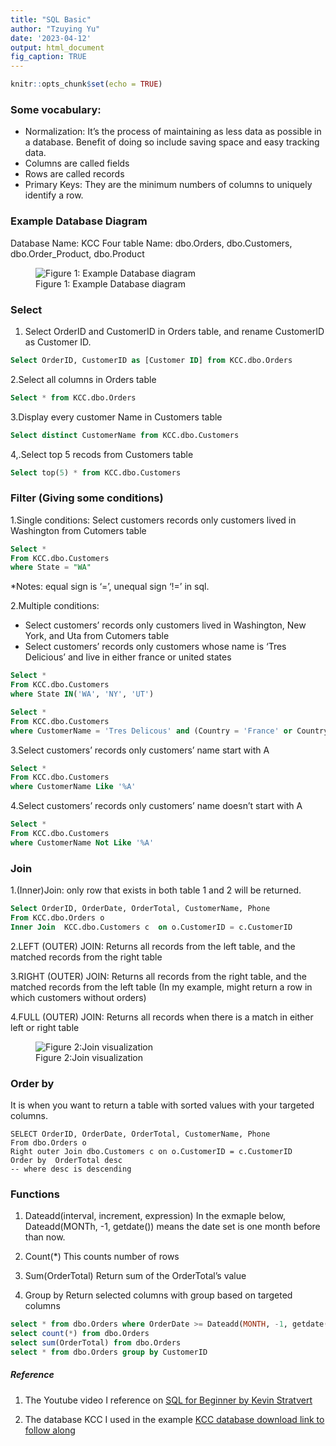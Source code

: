 ```yaml
---
title: "SQL Basic"
author: "Tzuying Yu"
date: '2023-04-12'
output: html_document
fig_caption: TRUE
---
```


```r
knitr::opts_chunk$set(echo = TRUE)
```


### Some vocabulary:

-   Normalization:
It's the process of maintaining as less data as possible in a database. Benefit of doing so include saving space and easy tracking data.
-   Columns are called fields
-   Rows are called records
-   Primary Keys: They are the minimum numbers of columns to uniquely identify a row.

### Example Database Diagram

Database Name: KCC Four table Name: dbo.Orders, dbo.Customers, dbo.Order_Product, dbo.Product

![Figure 1: Example Database diagram](databse_diagram.png)

### Select

1. Select OrderID and CustomerID in Orders table, and rename CustomerID as Customer ID.

``` sql
Select OrderID, CustomerID as [Customer ID] from KCC.dbo.Orders
```

2.Select all columns in Orders table

``` sql
Select * from KCC.dbo.Orders
```

3.Display every customer Name in Customers table

``` sql
Select distinct CustomerName from KCC.dbo.Customers
```

4,.Select top 5 recods from Customers table

``` sql
Select top(5) * from KCC.dbo.Customers
```

### Filter (Giving some conditions)

1.Single conditions: Select customers records only customers lived in Washington from Cutomers table

``` sql
Select *
From KCC.dbo.Customers
where State = "WA"
```

\*Notes: equal sign is '=', unequal sign '!=' in sql.

2.Multiple conditions:

-   Select customers' records only customers lived in Washington, New York, and Uta from Cutomers table
-   Select customers' records only customers whose name is 'Tres Delicious' and live in either france or united states

``` sql
Select *
From KCC.dbo.Customers
where State IN('WA', 'NY', 'UT')

Select *
From KCC.dbo.Customers
where CustomerName = 'Tres Delicous' and (Country = 'France' or Country = 'United States')
```

3.Select customers' records only customers' name start with A

``` sql
Select *
From KCC.dbo.Customers
where CustomerName Like '%A'
```

4.Select customers' records only customers' name doesn't start with A

``` sql
Select *
From KCC.dbo.Customers
where CustomerName Not Like '%A'
```

### Join

1.(Inner)Join: only row that exists in both table 1 and 2 will be returned.

``` sql
Select OrderID, OrderDate, OrderTotal, CustomerName, Phone
From KCC.dbo.Orders o
Inner Join  KCC.dbo.Customers c  on o.CustomerID = c.CustomerID
```

2.LEFT (OUTER) JOIN: Returns all records from the left table, and the matched records from the right table

3.RIGHT (OUTER) JOIN: Returns all records from the right table, and the matched records from the left table (In my example, might return a row in which customers without orders)

4.FULL (OUTER) JOIN: Returns all records when there is a match in either left or right table

![Figure 2:Join visualization](join_figure.png)

### Order by

It is when you want to return a table with sorted values with your targeted columns.

```         
SELECT OrderID, OrderDate, OrderTotal, CustomerName, Phone 
From dbo.Orders o
Right outer Join dbo.Customers c on o.CustomerID = c.CustomerID
Order by  OrderTotal desc
-- where desc is descending 
```

### Functions

1.  Dateadd(interval, increment, expression) In the exmaple below, Dateadd(MONTh, -1, getdate()) means the date set is one month before than now.

2.  Count(*) This counts number of rows

3.  Sum(OrderTotal) Return sum of the OrderTotal's value

4.  Group by Return selected columns with group based on targeted columns

``` sql
select * from dbo.Orders where OrderDate >= Dateadd(MONTH, -1, getdate())
select count(*) from dbo.Orders
select sum(OrderTotal) from dbo.Orders
select * from dbo.Orders group by CustomerID
```

##### Reference 

1. The Youtube video I reference on
[SQL for Beginner by Kevin Stratvert](https://www.youtube.com/watch?v=h0nxCDiD-zg)

2. The database KCC I used in the example
[KCC database download link to follow along](https://onedrive.live.com/?authkey=%21AGGtzPTtFEqtVoU&id=B09F9559F6A16B6C%2177197&cid=B09F9559F6A16B6C&parId=root&parQt=sharedby&parCid=B5D0CE9C428470B4&o=OneUp)

\
\
\


